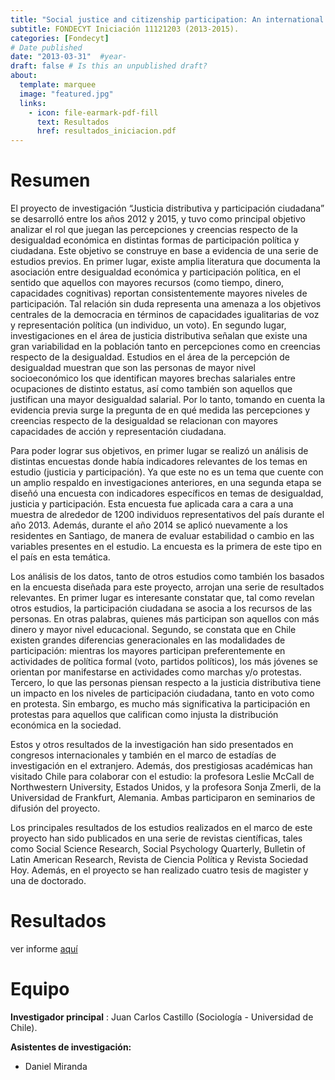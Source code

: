 ```yaml
---
title: "Social justice and citizenship participation: An international comparison with focus on the case of Chile "
subtitle: FONDECYT Iniciación 11121203 (2013-2015).
categories: [Fondecyt]
# Date published
date: "2013-03-31"  #year-
draft: false # Is this an unpublished draft?
about:
  template: marquee
  image: "featured.jpg"  
  links:
    - icon: file-earmark-pdf-fill
      text: Resultados
      href: resultados_iniciacion.pdf
---
```

# Resumen

El proyecto de investigación “Justicia distributiva y participación ciudadana” se desarrolló entre los años 2012 y 2015, y tuvo como principal objetivo analizar el rol que juegan las percepciones y creencias respecto de la desigualdad económica en distintas formas de participación política y ciudadana. Este objetivo se construye en base a evidencia de una serie de estudios previos. En primer lugar, existe amplia literatura que documenta la asociación entre desigualdad económica y participación política, en el sentido que aquellos con mayores recursos (como tiempo, dinero, capacidades cognitivas) reportan consistentemente mayores niveles de participación. Tal relación sin duda representa una amenaza a los objetivos centrales de la democracia en términos de capacidades igualitarias de voz y representación política (un individuo, un voto). En segundo lugar, investigaciones en el área de justicia distributiva señalan que existe una gran variabilidad en la población tanto en percepciones como en creencias respecto de la desigualdad. Estudios en el área de la percepción de desigualdad muestran que son las personas de mayor nivel  socioeconómico los que identifican mayores brechas salariales entre ocupaciones de distinto estatus, así como también son aquellos que justifican una mayor desigualdad salarial. Por lo tanto, tomando en cuenta la evidencia previa surge la pregunta de en qué medida las percepciones y creencias respecto de la desigualdad se relacionan con mayores capacidades de acción y representación ciudadana.

Para poder lograr sus objetivos, en primer lugar se realizó un análisis de distintas encuestas donde había indicadores relevantes de los temas en estudio (justicia y participación). Ya que este no es un tema que cuente con un amplio respaldo en investigaciones anteriores, en una segunda etapa se diseñó una encuesta con indicadores específicos en temas de desigualdad, justicia y participación. Esta encuesta fue aplicada cara a cara a una muestra de alrededor de 1200 individuos representativos del país durante el año 2013. Además, durante el año 2014 se aplicó nuevamente a los residentes en Santiago, de manera de evaluar estabilidad o cambio en las variables presentes en el estudio. La encuesta es la primera de este tipo en el país en esta temática.

Los análisis de los datos, tanto de otros estudios como también los basados en la encuesta diseñada para este proyecto, arrojan una serie de resultados relevantes. En primer lugar es interesante constatar que, tal como revelan otros estudios, la participación ciudadana se asocia a los recursos de las personas. En otras palabras, quienes más participan son aquellos con más dinero y mayor nivel educacional. Segundo, se constata que en Chile existen grandes diferencias generacionales en las modalidades de participación: mientras los mayores participan preferentemente en actividades de política formal (voto, partidos políticos), los más jóvenes se orientan por manifestarse en actividades como marchas y/o protestas. Tercero, lo que las personas piensan respecto a la justicia distributiva tiene un impacto en los niveles de participación ciudadana, tanto en voto como en protesta. Sin embargo, es mucho más significativa la participación en protestas para aquellos que califican como injusta la distribución económica en la sociedad.

Estos y otros resultados de la investigación han sido presentados en congresos internacionales y también en el marco de estadías de investigación en el extranjero. Además, dos prestigiosas académicas han visitado Chile para colaborar con el estudio: la profesora Leslie McCall de Northwestern University, Estados Unidos, y la profesora Sonja Zmerli, de la Universidad de Frankfurt, Alemania. Ambas participaron en seminarios de difusión del proyecto.

Los principales resultados de los estudios realizados en el marco de este proyecto han sido publicados en una serie de revistas científicas, tales como Social Science Research, Social Psychology Quarterly, Bulletin of Latin American Research, Revista de Ciencia Política y Revista Sociedad Hoy. Además, en el proyecto se han realizado cuatro tesis de magister y una de doctorado.

# Resultados

ver informe [aquí](resultados_iniciacion.pdf)


# Equipo

**Investigador principal** : Juan Carlos Castillo (Sociología - Universidad de Chile).

**Asistentes de investigación:**

- Daniel Miranda
